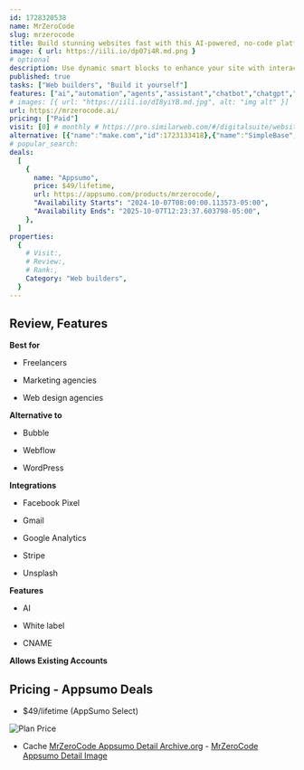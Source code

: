 ```yaml
---
id: 1728320538
name: MrZeroCode
slug: mrzerocode
title: Build stunning websites fast with this AI-powered, no-code platform
image: { url: https://iili.io/dp07i4R.md.png }
# optional
description: Use dynamic smart blocks to enhance your site with interactive features for an engaging user experienceLeverage the built-in data sources to organize your data and collect information with customizable forms
published: true
tasks: ["Web builders", "Build it yourself"]
features: ["ai","automation","agents","assistant","chatbot","chatgpt","chat","development","data"]
# images: [{ url: "https://iili.io/dI8yiYB.md.jpg", alt: "img alt" }]
url: https://mrzerocode.ai/
pricing: ["Paid"]
visit: [0] # monthly # https://pro.similarweb.com/#/digitalsuite/websiteanalysis/home
alternative: [{"name":"make.com","id":1723133418},{"name":"SimpleBase","id":1723781729},{"name":"Databar","id":1722144101},{"name":"redash","id":1723179732}]
# popular_search:
deals:
  [
    {
      name: "Appsumo",
      price: $49/lifetime,
      url: https://appsumo.com/products/mrzerocode/,
      "Availability Starts": "2024-10-07T08:00:00.113573-05:00",
      "Availability Ends": "2025-10-07T12:23:37.603798-05:00",
    },
  ]
properties:
  {
    # Visit:,
    # Review:,
    # Rank:,
    Category: "Web builders",
  }
---
```


## Review, Features

 

**Best for**

- Freelancers

- Marketing agencies

- Web design agencies

**Alternative to**

- Bubble

- Webflow

- WordPress

**Integrations**

- Facebook Pixel

- Gmail

- Google Analytics

- Stripe

- Unsplash

**Features**

- AI

- White label

- CNAME

**Allows Existing Accounts**

## Pricing - Appsumo Deals

- $49/lifetime (AppSumo Select)

<Img src="https://iili.io/dp1nb4t.png" alt="Plan Price" />

- Cache [MrZeroCode Appsumo Detail Archive.org](https://web.archive.org/web/*/https://appsumo.com/products/mrzerocode/) - [MrZeroCode Appsumo Detail Image](https://iili.io/dp1xIUX.png)
